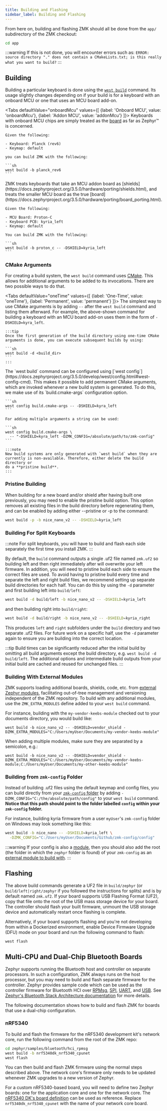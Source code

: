 ```yaml
---
title: Building and Flashing
sidebar_label: Building and Flashing
---
```



From here on, building and flashing ZMK should all be done from the `app/`
subdirectory of the ZMK checkout:

```sh
cd app
```

:::warning
If this is not done, you will encounter errors such as: `ERROR: source directory
"." does not contain a CMakeLists.txt; is this really what you want to build?`
:::

## Building

Building a particular keyboard is done using the
[`west build`](https://docs.zephyrproject.org/3.5.0/develop/west/build-flash-debug.html#building-west-build)
command. Its usage slightly changes depending on if your build is for a keyboard
with an onboard MCU or one that uses an MCU board add-on.

<Tabs defaultValue="onboardMcu"
      values={[
        {label: 'Onboard MCU', value: 'onboardMcu'},
        {label: 'Addon MCU', value: 'addonMcu'}
      ]}>
  <TabItem value="onboardMcu">
    Keyboards with onboard MCU chips are simply treated as the
    [board](https://docs.zephyrproject.org/3.5.0/hardware/porting/board_porting.html)
    as far as Zephyr™ is concerned.

    Given the following:

    - Keyboard: Planck (rev6)
    - Keymap: default

    you can build ZMK with the following:

    ```sh
    west build -b planck_rev6
    ```

  </TabItem>
  <TabItem value="addonMcu">
    ZMK treats keyboards that take an MCU addon board as
    [shields](https://docs.zephyrproject.org/3.5.0/hardware/porting/shields.html),
    and treats the smaller MCU board as the true
    [board](https://docs.zephyrproject.org/3.5.0/hardware/porting/board_porting.html).

    Given the following:

    - MCU Board: Proton-C
    - Keyboard PCB: kyria_left
    - Keymap: default

    You can build ZMK with the following:

    ```sh
    west build -b proton_c -- -DSHIELD=kyria_left
    ```

  </TabItem>
</Tabs>

### CMake Arguments

For creating a build system, the `west build` command uses
[CMake](https://cmake.org/). This allows for additional arguments to be added to
its invocations. There are two possible ways to do that.

<Tabs defaultValue="oneTime"
      values={[
        {label: 'One-Time', value: 'oneTime'},
        {label: 'Permanent', value: 'permanent'}
      ]}>
  <TabItem value="oneTime">
    The simplest way to use CMake arguments is by adding `--` after the
    `west build` command and listing them afterward. For example, the
    above-shown command for building a keyboard with an MCU board add-on uses
    them in the form of `-DSHIELD=kyra_left`.

    :::tip
    Once the first generation of the build directory using one-time CMake
    arguments is done, you can execute subsequent builds by using:

    ```sh
    west build -d <build_dir>
    ```
    :::
  </TabItem>
  <TabItem value="permanent">
    The `west build` command can be configured using
    [`west config`](https://docs.zephyrproject.org/3.5.0/develop/west/config.html#west-config-cmd).
    This makes it possible to add permanent CMake arguments, which are invoked
    whenever a new build system is generated. To do this, we make use of its
    `build.cmake-args` configuration option.

    ```sh
    west config build.cmake-args -- -DSHIELD=kyra_left
    ```

    For adding multiple arguments a string can be used:

    ```sh
    west config build.cmake-args \
      -- "-DSHIELD=kyra_left -DZMK_CONFIG=/absolute/path/to/zmk-config"
    ```

    :::note
    New build systems are only generated with `west build` when they are
    currently is non-available. Therefore, either delete the build directory or
    do a **pristine build**.
    :::
  </TabItem>
</Tabs>

### Pristine Building

When building for a new board and/or shield after having built one previously, you may need to enable the pristine build option. This option removes all existing files in the build directory before regenerating them, and can be enabled by adding either --pristine or -p to the command:

```sh
west build -p -b nice_nano_v2 -- -DSHIELD=kyria_left
```

### Building For Split Keyboards

:::note
For split keyboards, you will have to build and flash each side separately the first time you install ZMK.
:::

By default, the `build` command outputs a single .uf2 file named `zmk.uf2` so building left and then right immediately after will overwrite your left firmware. In addition, you will need to pristine build each side to ensure the correct files are used. To avoid having to pristine build every time and separate the left and right build files, we recommend setting up separate build directories for each half. You can do this by using the `-d` parameter and first building left into `build/left`:

```sh
west build -d build/left -b nice_nano_v2 -- -DSHIELD=kyria_left
```

and then building right into `build/right`:

```sh
west build -d build/right -b nice_nano_v2 -- -DSHIELD=kyria_right
```

This produces `left` and `right` subfolders under the `build` directory and two separate .uf2 files. For future work on a specific half, use the `-d` parameter again to ensure you are building into the correct location.

:::tip
Build times can be significantly reduced after the initial build by omitting all build arguments except the build directory, e.g. `west build -d build/left`. The additional options and intermediate build outputs from your initial build are cached and reused for unchanged files.
:::

### Building With External Modules

ZMK supports loading additional boards, shields, code, etc. from [external Zephyr modules](https://docs.zephyrproject.org/3.5.0/develop/modules.html), facilitating out-of-tree management and versioning independent of the ZMK repository. To build with any additional modules, use the `ZMK_EXTRA_MODULES` define added to your `west build` command.

For instance, building with the `my-vendor-keebs-module` checked out to your documents directory, you would build like:

```
west build -b nice_nano_v2 -- -DSHIELD=vendor_shield -DZMK_EXTRA_MODULES="C:/Users/myUser/Documents/my-vendor-keebs-module"
```

When adding multiple modules, make sure they are separated by a semicolon, e.g.:

```
west build -b nice_nano_v2 -- -DSHIELD=vendor_shield -DZMK_EXTRA_MODULES="C:/Users/myUser/Documents/my-vendor-keebs-module;C:/Users/myUser/Documents/my-other-keebs-module"
```

### Building from `zmk-config` Folder

Instead of building .uf2 files using the default keymap and config files, you
can build directly from your [`zmk-config` folder](../../user-setup.mdx#github-repo)
by adding `-DZMK_CONFIG="C:/the/absolute/path/config"` to your `west build`
command. **Notice that this path should point to the folder labelled `config`
within your `zmk-config` folder.**

For instance, building kyria firmware from a user `myUser`'s `zmk-config` folder
on Windows may look something like this:

```sh
west build -b nice_nano -- -DSHIELD=kyria_left \
  -DZMK_CONFIG="C:/Users/myUser/Documents/Github/zmk-config/config"
```

:::warning
If your config is also a [module](../../features/modules.mdx), then you should
also add the root (the folder in which the `zephyr` folder is found) of your
`zmk-config` as an [external module to build with](#building-with-external-modules).
:::

## Flashing

The above build commands generate a UF2 file in `build/zephyr` (or
`build/left|right/zephyr` if you followed the instructions for splits) and is by
default named `zmk.uf2`. If your board supports USB Flashing Format (UF2), copy
that file onto the root of the USB mass storage device for your board. The
controller should flash your built firmware, unmount the USB storage device and
automatically restart once flashing is complete.

Alternatively, if your board supports flashing and you're not developing from
within a Dockerized environment, enable Device Firmware Upgrade (DFU) mode on
your board and run the following command to flash:

```sh
west flash
```

## Multi-CPU and Dual-Chip Bluetooth Boards

Zephyr supports running the Bluetooth host and controller on separate processors. In such a configuration, ZMK always runs on the host processor, but you may need to build and flash separate firmware for the controller. Zephyr provides sample code which can be used as the controller firmware for Bluetooth HCI over [RPMsg](https://docs.zephyrproject.org/3.5.0/samples/bluetooth/hci_rpmsg/README.html), [SPI](https://docs.zephyrproject.org/3.5.0/samples/bluetooth/hci_spi/README.html), [UART](https://docs.zephyrproject.org/3.5.0/samples/bluetooth/hci_uart/README.html), and [USB](https://docs.zephyrproject.org/3.5.0/samples/bluetooth/hci_usb/README.html). See [Zephyr's Bluetooth Stack Architecture documentation](https://docs.zephyrproject.org/3.5.0/connectivity/bluetooth/bluetooth-arch.html) for more details.

The following documentation shows how to build and flash ZMK for boards that use a dual-chip configuration.

### nRF5340

To build and flash the firmware for the nRF5340 development kit's network core, run the following command from the root of the ZMK repo:

```sh
cd zephyr/samples/bluetooth/hci_rpmsg
west build -b nrf5340dk_nrf5340_cpunet
west flash
```

You can then build and flash ZMK firmware using the normal steps described above. The network core's firmware only needs to be updated whenever ZMK upgrades to a new version of Zephyr.

For a custom nRF5340-based board, you will need to define two Zephyr boards: one for the application core and one for the network core. The [nRF5340 DK's board definition](https://github.com/zephyrproject-rtos/zephyr/tree/main/boards/arm/nrf5340dk_nrf5340) can be used as reference. Replace `nrf5340dk_nrf5340_cpunet` with the name of your network core board.
